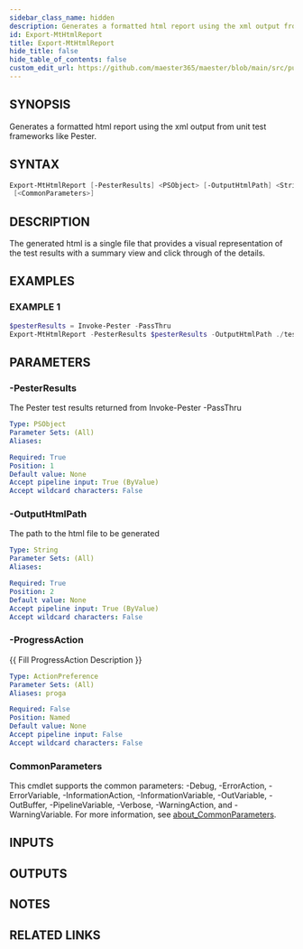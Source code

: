 ```yaml
---
sidebar_class_name: hidden
description: Generates a formatted html report using the xml output from unit test frameworks like Pester.
id: Export-MtHtmlReport
title: Export-MtHtmlReport
hide_title: false
hide_table_of_contents: false
custom_edit_url: https://github.com/maester365/maester/blob/main/src/public/Export-MtHtmlReport.ps1
---
```


## SYNOPSIS

Generates a formatted html report using the xml output from unit test frameworks like Pester.

## SYNTAX

```powershell
Export-MtHtmlReport [-PesterResults] <PSObject> [-OutputHtmlPath] <String> [-ProgressAction <ActionPreference>]
 [<CommonParameters>]
```

## DESCRIPTION

The generated html is a single file that provides a visual representation of the test
results with a summary view and click through of the details.

## EXAMPLES

### EXAMPLE 1

```powershell
$pesterResults = Invoke-Pester -PassThru
Export-MtHtmlReport -PesterResults $pesterResults -OutputHtmlPath ./testResults.html
```

## PARAMETERS

### -PesterResults

The Pester test results returned from Invoke-Pester -PassThru

```yaml
Type: PSObject
Parameter Sets: (All)
Aliases:

Required: True
Position: 1
Default value: None
Accept pipeline input: True (ByValue)
Accept wildcard characters: False
```

### -OutputHtmlPath

The path to the html file to be generated

```yaml
Type: String
Parameter Sets: (All)
Aliases:

Required: True
Position: 2
Default value: None
Accept pipeline input: True (ByValue)
Accept wildcard characters: False
```

### -ProgressAction

\{\{ Fill ProgressAction Description \}\}

```yaml
Type: ActionPreference
Parameter Sets: (All)
Aliases: proga

Required: False
Position: Named
Default value: None
Accept pipeline input: False
Accept wildcard characters: False
```

### CommonParameters

This cmdlet supports the common parameters: -Debug, -ErrorAction, -ErrorVariable, -InformationAction, -InformationVariable, -OutVariable, -OutBuffer, -PipelineVariable, -Verbose, -WarningAction, and -WarningVariable. For more information, see [about_CommonParameters](http://go.microsoft.com/fwlink/?LinkID=113216).

## INPUTS

## OUTPUTS

## NOTES

## RELATED LINKS
